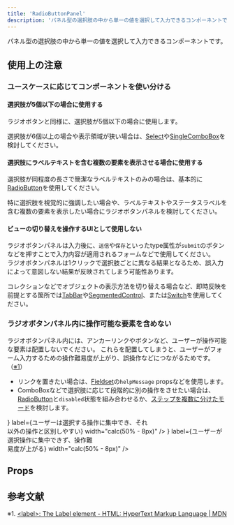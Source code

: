 ```yaml
---
title: 'RadioButtonPanel'
description: 'パネル型の選択肢の中から単一の値を選択して入力できるコンポーネントです。'
---
```



パネル型の選択肢の中から単一の値を選択して入力できるコンポーネントです。

<ComponentStory name="RadioButtonPanel" />

## 使用上の注意

### ユースケースに応じてコンポーネントを使い分ける

#### 選択肢が5個以下の場合に使用する

ラジオボタンと同様に、選択肢が5個以下の場合に使用します。

選択肢が6個以上の場合や表示領域が狭い場合は、[Select](/products/components/select/)や[SingleComboBox](/products/components/combo-box/singe-combo-box)を検討してください。

#### 選択肢にラベルテキストを含む複数の要素を表示させる場合に使用する

選択肢が同程度の長さで簡潔なラベルテキストのみの場合は、基本的に[RadioButton](/products/components/radio-button/)を使用してください。

特に選択肢を視覚的に強調したい場合や、ラベルテキストやステータスラベルを含む複数の要素を表示したい場合にラジオボタンパネルを検討してください。

#### ビューの切り替えを操作するUIとして使用しない

ラジオボタンパネルは入力後に、`送信`や`保存`といったtype属性が`submit`のボタンなどを押すことで入力内容が適用されるフォームなどで使用してください。  
ラジオボタンパネルは1クリックで選択肢ごとに異なる結果となるため、誤入力によって意図しない結果が反映されてしまう可能性あります。

コレクションなどでオブジェクトの表示方法を切り替える場合など、即時反映を前提とする箇所では[TabBar](/products/components/tab-bar/)や[SegmentedControl](/products/components/segmented-control/)、または[Switch](/products/components/switch/)を使用してください。

### ラジオボタンパネル内に操作可能な要素を含めない

ラジオボタンパネル内には、アンカーリンクやボタンなど、ユーザーが操作可能な要素は配置しないでください。
これらを配置してしまうと、ユーザーがフォーム入力するための操作難易度が上がり、誤操作などにつながるためです。（[※1](#h2-2)）

- リンクを置きたい場合は、[Fieldset](/products/components/fieldset/)の`helpMessage` propsなどを使用します。
- ComboBoxなどで選択肢に応じて段階的に別の操作をさせたい場合は、[RadioButton](/products/components/radio-button/)と`disabled`状態を組み合わせるか、[ステップを複数に分けたモード](/products/design-patterns/modal-ui/#h3-5)を検討します。

<Cluster gap={1}>
  <DoAndDont
    type="do"
    img={<StaticImage src={RadioButtonPanelDo} alt="Do" width="346" />}
    label={<Text>ユーザーは選択する操作に集中でき、それ<br/>以外の操作と区別しやすい</Text>}
    width="calc(50% - 8px)"
  />
  <DoAndDont
    type="dont"
    img={<StaticImage src={RadioButtonPanelDont} alt="Dont" width="346" />}
    label={<Text>ユーザーが選択操作に集中できず、操作難<br/>易度が上がる</Text>}
    width="calc(50% - 8px)"
  />
</Cluster>

## Props

<ComponentPropsTable name="RadioButtonPanel" />

## 参考文献

※1. [<label\>: The Label element - HTML: HyperText Markup Language | MDN](https://developer.mozilla.org/en-US/docs/Web/HTML/Element/label#interactive_content)
